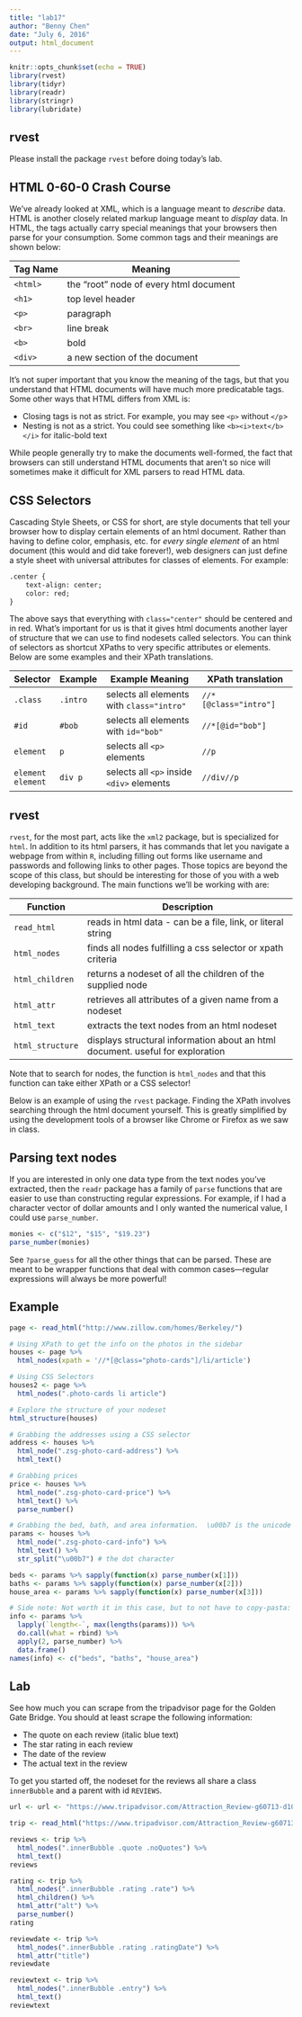 ---
title: "lab17"
author: "Benny Chen"
date: "July 6, 2016"
output: html_document
---

```{r setup, include=FALSE}
knitr::opts_chunk$set(echo = TRUE)
library(rvest)
library(tidyr)
library(readr)
library(stringr)
library(lubridate)
```

## rvest
Please install the package `rvest` before doing today's lab.

## HTML 0-60-0 Crash Course

We've already looked at XML, which is a language meant to _describe_ data.  HTML is another closely related markup language meant to _display_ data.  In HTML, the tags actually carry special meanings that your browsers then parse for your consumption.  Some common tags and their meanings are shown below:

Tag Name | Meaning
-------- | --------------------------------------------
`<html>` | the "root" node of every html document
`<h1>`   | top level header
`<p>`    | paragraph
`<br>`   | line break
`<b>`    | bold
`<div>`  | a new section of the document

It's not super important that you know the meaning of the tags, but that you understand that HTML documents will have much more predicatable tags.  Some other ways that HTML differs from XML is:

* Closing tags is not as strict.  For example, you may see `<p>` without `</p`>
* Nesting is not as a strict. You could see something like `<b><i>text</b></i>` for italic-bold text

While people generally try to make the documents well-formed, the fact that browsers can still understand HTML documents that aren't so nice will sometimes make it difficult for XML parsers to read HTML data.

## CSS Selectors

Cascading Style Sheets, or CSS for short, are style documents that tell your browser how to display certain elements of an html document.  Rather than having to define color, emphasis, etc. for _every single element_ of an html document (this would and did take forever!), web designers can just define a style sheet with universal attributes for classes of elements.  For example:

```{html, eval = FALSE}
.center {
    text-align: center;
    color: red;
}
```

The above says that everything with `class="center"` should be centered and in red.  What's important for us is that it gives html documents another layer of structure that we can use to find nodesets called selectors.  You can think of selectors as shortcut XPaths to very specific attributes or elements.  Below are some examples and their XPath translations.

Selector          | Example | Example Meaning                           | XPath translation
----------------- | ------- | ----------------------------------------- | --------------------------------------
`.class`          | `.intro`| selects all elements with `class="intro"` | `//*[@class="intro"]`
`#id`             | `#bob`  | selects all elements with `id="bob"`      | `//*[@id="bob"]`
`element`         | `p`     | selects all `<p>` elements                | `//p`
`element element` | `div p` | selects all `<p>` inside `<div>` elements | `//div//p`

## rvest
`rvest`, for the most part, acts like the `xml2` package, but is specialized for `html`.  In addition to its html parsers, it has commands that let you navigate a webpage from within `R`, including filling out forms like username and passwords and following links to other pages.  Those topics are beyond the scope of this class, but should be interesting for those of you with a web developing background.  The main functions we'll be working with are:

Function             | Description
-------------------- | ----------------------------------------------------------------------
`read_html`           | reads in html data - can be a file, link, or literal string
`html_nodes`          | finds all nodes fulfilling a css selector or xpath criteria
`html_children`       | returns a nodeset of all the children of the supplied node
`html_attr`           | retrieves all attributes of a given name from a nodeset
`html_text`           | extracts the text nodes from an html nodeset
`html_structure`      | displays structural information about an html document.  useful for exploration

Note that to search for nodes, the function is `html_nodes` and that this function can take either XPath or a CSS selector!

Below is an example of using the `rvest` package.  Finding the XPath involves searching through the html document yourself.  This is greatly simplified by using the development tools of a browser like Chrome or Firefox as we saw in class.

## Parsing text nodes
If you are interested in only one data type from the text nodes you've extracted, then the `readr` package has a family of `parse` functions that are easier to use than constructing regular expressions.  For example, if I had a character vector of dollar amounts and I only wanted the numerical value, I could use `parse_number`.

```{r}
monies <- c("$12", "$15", "$19.23")
parse_number(monies)
```

See `?parse_guess` for all the other things that can be parsed.  These are meant to be wrapper functions that deal with common cases---regular expressions will always be more powerful!

## Example

```{r, eval = FALSE}
page <- read_html("http://www.zillow.com/homes/Berkeley/")

# Using XPath to get the info on the photos in the sidebar
houses <- page %>%
  html_nodes(xpath = '//*[@class="photo-cards"]/li/article')

# Using CSS Selectors
houses2 <- page %>% 
  html_nodes(".photo-cards li article")

# Explore the structure of your nodeset
html_structure(houses)

# Grabbing the addresses using a CSS selector
address <- houses %>%
  html_node(".zsg-photo-card-address") %>%
  html_text()

# Grabbing prices
price <- houses %>%
  html_node(".zsg-photo-card-price") %>%
  html_text() %>%
  parse_number()

# Grabbing the bed, bath, and area information.  \u00b7 is the unicode for the dot that you see on the webpage.
params <- houses %>%
  html_node(".zsg-photo-card-info") %>%
  html_text() %>%
  str_split("\u00b7") # the dot character

beds <- params %>% sapply(function(x) parse_number(x[1]))
baths <- params %>% sapply(function(x) parse_number(x[2]))
house_area <- params %>% sapply(function(x) parse_number(x[3]))

# Side note: Not worth it in this case, but to not have to copy-pasta:
info <- params %>% 
  lapply(`length<-`, max(lengths(params))) %>%
  do.call(what = rbind) %>% 
  apply(2, parse_number) %>% 
  data.frame()
names(info) <- c("beds", "baths", "house_area")
```

## Lab 
See how much you can scrape from the tripadvisor page for the Golden Gate Bridge.  You should at least scrape the following information:

* The quote on each review (italic blue text)
* The star rating in each review
* The date of the review
* The actual text in the review

To get you started off, the nodeset for the reviews all share a class `innerBubble` and a parent with id `REVIEWS`.

```{r, eval = FALSE}
url <- url <- "https://www.tripadvisor.com/Attraction_Review-g60713-d104675-Reviews-Golden_Gate_Bridge-San_Francisco_California.html"
```

```{r}
trip <- read_html("https://www.tripadvisor.com/Attraction_Review-g60713-d104675-Reviews-Golden_Gate_Bridge-San_Francisco_California.html")
```

```{r}
reviews <- trip %>%
  html_nodes(".innerBubble .quote .noQuotes") %>%
  html_text()
reviews
```

```{r}
rating <- trip %>%
  html_nodes(".innerBubble .rating .rate") %>%
  html_children() %>%
  html_attr("alt") %>%
  parse_number()
rating
```

```{r}
reviewdate <- trip %>%
  html_nodes(".innerBubble .rating .ratingDate") %>%
  html_attr("title")
reviewdate 
```

```{r}
reviewtext <- trip %>%
  html_nodes(".innerBubble .entry") %>%
  html_text()
reviewtext
```

